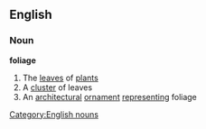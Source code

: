 ==English==
===Noun===
'''foliage'''
#The [[leaves]] of [[plant]]s
#A [[cluster]] of leaves
#An [[architectural]] [[ornament]] [[representing]] foliage
[[Category:English nouns]]